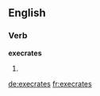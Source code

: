 ==English==

===Verb===
'''execrates'''

# {{en-third-person singular of|execrate}}

[[de:execrates]]
[[fr:execrates]]